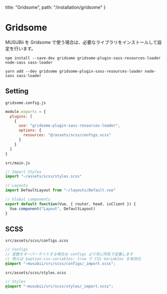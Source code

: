   title: "Gridsome",
  path: "/installation/gridsome"
}

# Gridsome

MUSUBii を Gridsome で使う場合は、必要なライブラリをインストールして設定を行います。

```
npm install --save-dev gridsome gridsome-plugin-sass-resources-loader node-sass sass-loader
```

```
yarn add --dev gridsome gridsome-plugin-sass-resources-loader node-sass sass-loader
```

## Setting

`gridsome.config.js`

```js
module.exports = {
  plugins: [
    {
      use: "gridsome-plugin-sass-resources-loader",
      options: {
        resources: "@/assets/scss/configs.scss"
      }
    }
  ]
}
```

`src/main.js`

```js
// Import Styles
import "~/assets/scss/styles.scss"

// Layouts
import DefaultLayout from "~/layouts/Default.vue"

// Global components
export default function(Vue, { router, head, isClient }) {
  Vue.component("Layout", DefaultLayout)
}
```

## SCSS

`src/assets/scss/configs.scss`

```scss
// Configs
// 変数をオーバーライドする場合は configs より先に同名で定義します
// 例えば $option-css-variables: true で CSS Variables を有効化
@import "~musubii/src/scss/configs/_import.scss";
```

`src/assets/scss/styles.scss`

```scss
// Styles
@import "~musubii/src/scss/styles/_import.scss";
```
